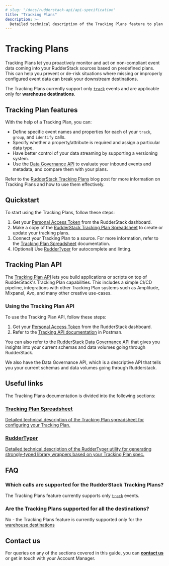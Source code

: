 ```yaml
---
# slug: "/docs/rudderstack-api/api-specification"
title: "Tracking Plans"
description: >-
  Detailed technical description of the Tracking Plans feature to plan and monitor your event data.
---
```


# Tracking Plans

Tracking Plans let you proactively monitor and act on non-compliant event data coming into your RudderStack sources based on predefined plans. This can help you prevent or de-risk situations where missing or improperly configured event data can break your downstream destinations.

<div class="warningBlock">
  
The Tracking Plans currently support only <a href="https://www.rudderstack.com/docs/rudderstack-api/api-specification/rudderstack-spec/track/" target="_blank"><code class="inline-code">track</code></a> events and are applicable only for <strong>warehouse destinations</strong>.
</div>

## Tracking Plan features

With the help of a Tracking Plan, you can:

* Define specific event names and properties for each of your `track`, `group`, and `identify` calls.
* Specify whether a property/attribute is required and assign a particular data type.
* Have better control of your data streaming by supporting a versioning system.
* Use the [Data Governance API](https://rudderstack.com/docs/data-governance/rudderstack-data-governance-api/) to evaluate your inbound events and metadata, and compare them with your plans.

<div class="infoBlock">

Refer to the <a href="https://rudderstack.com/blog/dogfooding-at-rudderstack-tracking-plans-part-1/">RudderStack Tracking Plans</a> blog post for more information on Tracking Plans and how to use them effectively.
</div>

## Quickstart

To start using the Tracking Plans, follow these steps:

1. Get your [Personal Access Token](https://www.rudderstack.com/docs/transformations/api-access-token/) from the RudderStack dashboard.
2. Make a copy of the [RudderStack Tracking Plan Spreadsheet](https://docs.google.com/spreadsheets/d/1QnCY3dbzyz2InB68W3AGIJshsuY3Zu8WA3AfMMxIzAQ/edit#gid=1810167975) to create or update your tracking plans.
3. Connect your Tracking Plan to a source. For more information, refer to the [Tracking Plan Spreadsheet](https://www.rudderstack.com/docs/data-governance/tracking-plans/tracking-plan-spreadsheet/#linking-tracking-plan-to-a-source) documentation.
4. (Optional) Use [RudderTyper](https://www.rudderstack.com/docs/data-governance/ruddertyper/) for autocomplete and linting.

## Tracking Plan API

The [Tracking Plan API](https://documenter.getpostman.com/view/16242548/TzeWFT6D#3b19ae74-4a42-4078-b9f8-4aa006817c63) lets you build applications or scripts on top of RudderStack's Tracking Plan capabilities. This includes a simple CI/CD pipeline, integrations with other Tracking Plan systems such as Amplitude, Mixpanel, Avo, and many other creative use-cases.

### Using the Tracking Plan API

To use the Tracking Plan API, follow these steps:

1. Get your [Personal Access Token](https://www.rudderstack.com/docs/transformations/api-access-token/) from the RudderStack dashboard.
2. Refer to the [Tracking API documentation](https://documenter.getpostman.com/view/16242548/TzeWFT6D#7df289e7-8758-4ec0-a86e-3aa08bd3260e) in Postman.

<div class="successBlock">

You can also refer to the <a href="https://www.rudderstack.com/docs/data-governance/rudderstack-data-governance-api/">RudderStack Data Governance API</a> that gives you insights into your current schemas and data volumes going through RudderStack.
</div>

We also have the Data Governance API, which is a descriptive API that tells you your current schemas and data volumes going through Rudderstack.

## Useful links

The Tracking Plans documentation is divided into the following sections:

<div class="pageRefWrapper">
    <a href="tracking-plan-spreadsheet/">
        <div class="pageRefBlock">
            <h3>Tracking Plan Spreadsheet</h3>
            <p>Detailed technical description of the Tracking Plan spreadsheet for configuring your Tracking Plan.</p>
        </div>
    </a>
    <a href="https://www.rudderstack.com/docs/data-governance/ruddertyper/">
        <div class="pageRefBlock">
            <h3>RudderTyper</h3>
            <p>Detailed technical description of the RudderTyper utility for generating strongly-typed library wrappers based on your Tracking Plan spec.</p>
        </div>
    </a>
</div>

## FAQ

### Which calls are supported for the RudderStack Tracking Plans?

The Tracking Plans feature currently supports only [`track`](https://www.rudderstack.com/docs/rudderstack-api/api-specification/rudderstack-spec/track/) events.

### Are the Tracking Plans supported for all the destinations?

No - the Tracking Plans feature is currently supported only for the [warehouse destinations](https://rudderstack.com/docs/data-warehouse-integrations/)

## Contact us

For queries on any of the sections covered in this guide, you can [**contact us**](mailto:%20docs@rudderstack.com) or get in touch with your Account Manager.
